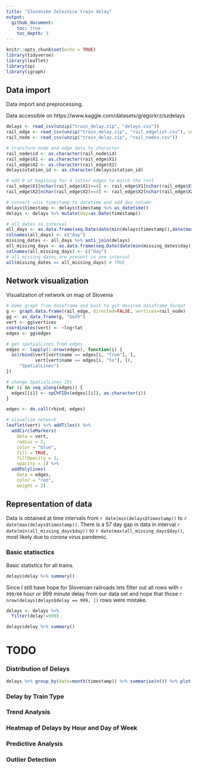 ```yaml
---
title: "Slovenske železnice train delay"
output: 
  github_document:
    toc: true
    toc_depth: 3
---
```


```r
knitr::opts_chunk$set(echo = TRUE)
library(tidyverse)
library(leaflet)
library(sp)
library(igraph)
```
## Data import
Data import and preprocessing. 


Data accessible on https://www.kaggle.com/datasets/gregorkrz/szdelays

```r
delays <- read_csv(unzip("train_delay.zip", "delays.csv"))
rail_edge <- read_csv(unzip("train_delay.zip", "rail_edgelist.csv"), col_names = FALSE)
rail_node <- read_csv(unzip("train_delay.zip", "rail_nodes.csv"))

# transform node and edge data to character
rail_node$id <- as.character(rail_node$id)
rail_edge$X1 <- as.character(rail_edge$X1)
rail_edge$X2 <- as.character(rail_edge$X2)
delays$station_id <- as.character(delays$station_id)

# add 0 at begining for 4 letter edges to match the rest
rail_edge$X1[nchar(rail_edge$X1)==4] <- rail_edge$X1[nchar(rail_edge$X1)==4] %>% paste0("0",.)
rail_edge$X2[nchar(rail_edge$X2)==4] <- rail_edge$X2[nchar(rail_edge$X2)==4] %>% paste0("0",.)

# convert unix timestamp to datetime and add day column
delays$timestamp <- delays$timestamp %>% as_datetime()
delays <- delays %>% mutate(day=as.Date(timestamp))

# all dates in interval
all_days <- as.data.frame(seq.Date(date(min(delays$timestamp)),date(max(delays$timestamp)), by= "days"))
colnames(all_days) <- c("day")
missing_dates <- all_days %>% anti_join(delays)
all_missing_days <- as.data.frame(seq.Date(date(min(missing_dates$day)),date(max(missing_dates$day)), by= "days"))
colnames(all_missing_days) <- c("day")
# all missing dates are present in one interval
all(missing_dates == all_missing_days) # TRUE
```

## Network visualization
Visualization of network on map of Slovenia
```r
# make graph from dataframe and back to get desired dataframe format
g <- graph.data.frame(rail_edge, directed=FALSE, vertices=rail_node)
gg <- as_data_frame(g, "both")
vert <- gg$vertices
coordinates(vert) <- ~lng+lat
edges <- gg$edges

# get spatialLines from edges
edges <- lapply(1:nrow(edges), function(i) {
  as(rbind(vert[vert$name == edges[i, "from"], ], 
           vert[vert$name == edges[i, "to"], ]), 
     "SpatialLines")
})

# change SpatialLines IDs
for (i in seq_along(edges)) {
  edges[[i]] <- spChFIDs(edges[[i]], as.character(i))
}

edges <- do.call(rbind, edges)

# visualize network
leaflet(vert) %>% addTiles() %>% 
  addCircleMarkers(
    data = vert,
    radius = 2,
    color = "blue", 
    fill = TRUE, 
    fillOpacity = 1, 
    opacity = 1) %>%
  addPolylines(
    data = edges, 
    color = "red",
    weight = 2)
```


## Representation of data
Data is obtained at time intervals from `r date(min(delays$timestamp))` to `r date(max(delays$timestamp))`. 
There is a 57 day gap in data in interval `r date(min(all_missing_days$day))` to `r date(max(all_missing_days$day))`, most likely due to corona virus pandemic.

### Basic statisctics
Basic statistics for all trains.
```r
delays$delay %>% summary()
```

Since I still have hope for Slovenian railroads lets filter out all rows with `r 999/60` hour or 999 minute delay from our data set and hope that those `r nrow(delays[delays$delay == 999, ])` rows were mistake.
```r
delays <- delays %>%
  filter(delay!=999)

delays$delay %>% summary()
```
# TODO

### Distribution of Delays
```r
delays %>% group_by(date=month(timestamp)) %>% summarise(n()) %>% plot()
```


### Delay by Train Type




### Trend Analysis



### Heatmap of Delays by Hour and Day of Week



### Predictive Analysis



### Outlier Detection






